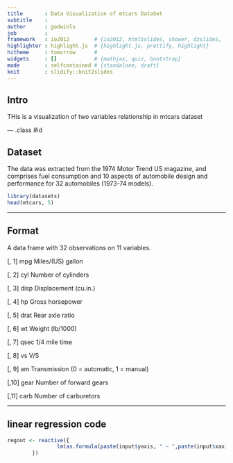 ```yaml
---
title       : Data Visualization of mtcars DataSet
subtitle    : 
author      : godwinls
job         : 
framework   : io2012        # {io2012, html5slides, shower, dzslides, ...}
highlighter : highlight.js  # {highlight.js, prettify, highlight}
hitheme     : tomorrow      # 
widgets     : []            # {mathjax, quiz, bootstrap}
mode        : selfcontained # {standalone, draft}
knit        : slidify::knit2slides
---
```


## Intro

THis is a visualization of two variables relationship in mtcars dataset

--- .class #id 

## Dataset

The data was extracted from the 1974 Motor Trend US magazine, and comprises fuel consumption and 10 aspects of automobile design and performance for 32 automobiles (1973-74 models).
```r
library(datasets)
head(mtcars, 5)
```

---

## Format

A data frame with 32 observations on 11 variables.

[, 1]         mpg	 Miles/(US) gallon

[, 2]	 cyl	 Number of cylinders

[, 3]	 disp	 Displacement (cu.in.)

[, 4]	 hp	 Gross horsepower

[, 5]	 drat	 Rear axle ratio

[, 6]	 wt	 Weight (lb/1000)

[, 7]	 qsec	 1/4 mile time

[, 8]	 vs	 V/S

[, 9]	 am	 Transmission (0 = automatic, 1 = manual)

[,10]	 gear	 Number of forward gears

[,11]	 carb	 Number of carburetors

---

## linear regression code

```r
regout <- reactive({
                lm(as.formula(paste(input$yaxis, " ~ ",paste(input$xaxis))), data = mtcars)
        })
```

